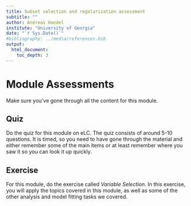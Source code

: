 ```yaml
---
title: Subset selection and regularization assessment
subtitle: ""
author: Andreas Handel
institute: "University of Georgia"
date: "`r Sys.Date()`"
#bibliography: ../media/references.bib
output: 
  html_document:
    toc_depth: 3
---
```




# Module Assessments

Make sure you've gone through all the content for this module.


## Quiz

Do the quiz for this module on eLC. The quiz consists of around 5-10 questions. It is timed, so you need to have gone through the material and either remember some of the main items or at least remember where you saw it so you can look it up quickly.


## Exercise

For this module, do the exercise called _Variable Selection_. In this exercise, you will apply the topics covered in this module, as well as some of the other analysis and model fitting tasks we covered.




